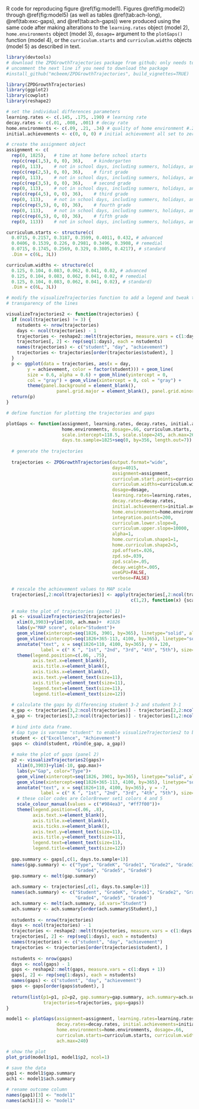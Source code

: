 R code for reproducing figure \@ref(fig:model1). Figures \@ref(fig:model2) through \@ref(fig:model5) (as well as tables \@ref(tab:ach-long), \@ref(tab:exc-gaps), and \@ref(tab:ach-gaps)) were produced using the same code after making alterations to the ```learning.rates``` object (model 2), ```home.environments``` object (model 3), ```dosage=``` argument to the ```plotGaps()``` function (model 4), or the ```curriculum.starts``` and ```curriculum.widths``` objects (model 5) as described in text.

```r
library(devtools)
# download the ZPDGrowthTrajectories package from github; only needs to be done once
# uncomment the next line if you need to download the package
#install_github("mcbeem/ZPDGrowthTrajectories", build_vignettes=TRUE)

library(ZPDGrowthTrajectories)
library(ggplot2)
library(cowplot)
library(reshape2)

# set the individual differences parameters
learning.rates <- c(.145, .175, .190) # learning rate 
decay.rates <- c(.01, .008, .001) # decay rate
home.environments <- c(.09, .21, .34) # quality of home environment #.25
initial.achievements <- c(0, 0, 0) # initial achievement all set to zero

# create the assignment object
assignment <- c(
  rep(0, 1825),   # time at home before school starts
  rep(c(rep(1,5), 0, 0), 36),    # kindergarten
  rep(0, 113),    # not in school days, including summers, holidays, and weekends
  rep(c(rep(2,5), 0, 0), 36),    # first grade
  rep(0, 113),    # not in school days, including summers, holidays, and weekends
  rep(c(rep(3,5), 0, 0), 36),    # second grade
  rep(0, 113),    # not in school days, including summers, holidays, and weekends
  rep(c(rep(4,5), 0, 0), 36),    # third grade
  rep(0, 113),    # not in school days, including summers, holidays, and weekends
  rep(c(rep(5,5), 0, 0), 36),    # fourth grade
  rep(0, 113),    # not in school days, including summers, holidays, and weekends
  rep(c(rep(6,5), 0, 0), 36),    # fifth grade
  rep(0, 113))    # not in school days, including summers, holidays, and weekends

curriculum.starts <- structure(c(
  0.0715, 0.2157, 0.3187, 0.3599, 0.4011, 0.432, # advanced
  0.0406, 0.1539, 0.226, 0.2981, 0.3496, 0.3908, # remedial
  0.0715, 0.1745, 0.2569, 0.329, 0.3805, 0.4217), # standard
  .Dim = c(6L, 3L)) 

curriculum.widths <- structure(c(
  0.125, 0.104, 0.083, 0.062, 0.041, 0.02, # advanced
  0.125, 0.104, 0.083, 0.062, 0.041, 0.02, # remedial
  0.125, 0.104, 0.083, 0.062, 0.041, 0.02), # standard)
  .Dim = c(6L, 3L))

# modify the visualizeTrajectories function to add a legend and tweak the size and 
# transparency of the lines

visualizeTrajectories2 <- function(trajectories) {
  if (ncol(trajectories) != 3) {
    nstudents <- nrow(trajectories)
    days <- ncol(trajectories) - 1
    trajectories <- reshape2::melt(trajectories, measure.vars = c(1:days + 1))
    trajectories[, 2] <- rep(seq(1:days), each = nstudents)
    names(trajectories) <- c("student", "day", "achievement")
    trajectories <- trajectories[order(trajectories$student), ]
  }
  p <- ggplot(data = trajectories, aes(x = day, 
        y = achievement, color = factor(student))) + geom_line(
        size = 0.6, alpha = 0.6) + geom_hline(yintercept = 0, 
        col = "gray") + geom_vline(xintercept = 0, col = "gray") + 
        theme(panel.background = element_blank(), 
                   panel.grid.major = element_blank(), panel.grid.minor = element_blank())
  return(p)
}

# define function for plotting the trajectories and gaps

plotGaps <- function(assignment, learning.rates, decay.rates, initial.achievements, 
                     home.environments, dosage=.66, curriculum.starts, curriculum.widths, 
                     scale.intercept=118.5, scale.slope=245, ach.max=260, gap.max=60, 
                     days.to.sample=1825+seq(0, by=356, length.out=7)) {
  
  # generate the trajectories
  
  trajectories <- ZPDGrowthTrajectories(output.format="wide",
                                        days=4015,
                                        assignment=assignment, 
                                        curriculum.start.points=curriculum.starts, 
                                        curriculum.widths=curriculum.widths,
                                        dosage=dosage,
                                        learning.rates=learning.rates,
                                        decay.rates=decay.rates,
                                        initial.achievements=initial.achievements,
                                        home.environments=home.environments,
                                        integration.points=200,
                                        curriculum.lower.slope=8,
                                        curriculum.upper.slope=10000,
                                        alpha=1,
                                        home.curriculum.shape1=1,
                                        home.curriculum.shape2=5,
                                        zpd.offset=.026,
                                        zpd.sd=.039,
                                        zpd.scale=.05,
                                        decay.weight=.005,
                                        useGPU=FALSE,
                                        verbose=FALSE)
  
  # rescale the achievement values to MAP scale
  trajectories[,2:ncol(trajectories)] <- apply(trajectories[,2:ncol(trajectories)], 
                                               c(1,2), function(x) {scale.intercept+(x*scale.slope)})
  
  # make the plot of trajectories (panel 1)
  p1 <- visualizeTrajectories2(trajectories)+
    xlim(0,3903)+ylim(100, ach.max)+  #1826
    labs(y="MAP score", color="Student")+
    geom_vline(xintercept=seq(1826, 3901, by=365), linetype="solid", alpha=.2)+
    geom_vline(xintercept=seq(1826+365-113, 4100, by=365), linetype="solid", alpha=.2)+
    annotate("text", x = seq(1826+110, 4100, by=365), y = 120, 
             label = c(" K ", "1st", "2nd", "3rd", "4th", "5th"), size=3.2)+
    theme(legend.position=c(.06, .75),
          axis.text.x=element_blank(),
          axis.title.x=element_blank(),
          axis.ticks.x=element_blank(),
          axis.text.y=element_text(size=11),
          axis.title.y=element_text(size=11),
          legend.text=element_text(size=11),
          legend.title=element_text(size=12))
  
  # calculate the gaps by differencing student 3-2 and student 3-1
  e_gap <- trajectories[3,2:ncol(trajectories)] - trajectories[2,2:ncol(trajectories)]
  a_gap <- trajectories[3,2:ncol(trajectories)] - trajectories[1,2:ncol(trajectories)]
  
  # bind into data frame. 
  # Gap type is varname "student" to enable visualizeTrajectories2 to be used
  student <- c("Excellence", "Achievement")
  gaps <- cbind(student, rbind(e_gap, a_gap))
  
  # make the plot of gaps (panel 2)
  p2 <- visualizeTrajectories2(gaps)+
    xlim(0,3903)+ylim(-10, gap.max)+
    labs(y="Gap", color="Type")+
    geom_vline(xintercept=seq(1826, 3901, by=365), linetype="solid", alpha=.2)+
    geom_vline(xintercept=seq(1826+365-113, 4100, by=365), linetype="solid", alpha=.2)+
    annotate("text", x = seq(1826+110, 4100, by=365), y = -7, 
             label = c(" K ", "1st", "2nd", "3rd", "4th", "5th"), size=3.2)+
    # these color codes are ColorBrewer set1 colors 4 and 5
    scale_colour_manual(values = c("#984ea3", "#ff7f00"))+
    theme(legend.position=c(.06, .8),
          axis.text.x=element_blank(),
          axis.title.x=element_blank(),
          axis.ticks.x=element_blank(),
          axis.text.y=element_text(size=11),
          axis.title.y=element_text(size=11),
          legend.text=element_text(size=11),
          legend.title=element_text(size=12))
  
  gap.summary <- gaps[,c(1, days.to.sample+1)]
  names(gap.summary) <- c("Type", "GradeK", "Grade1", "Grade2", "Grade3", 
                          "Grade4", "Grade5", "Grade6")
  gap.summary <- melt(gap.summary)
  
  ach.summary <- trajectories[,c(1, days.to.sample+1)]
  names(ach.summary) <- c("Student", "GradeK", "Grade1", "Grade2", "Grade3", 
                          "Grade4", "Grade5", "Grade6")
  ach.summary <- melt(ach.summary, id.vars="Student")
  ach.summary <- ach.summary[order(ach.summary$Student),]
  
  nstudents <- nrow(trajectories)
  days <- ncol(trajectories) - 1
  trajectories <- reshape2::melt(trajectories, measure.vars = c(1:days +  1))
  trajectories[, 2] <- rep(seq(1:days), each = nstudents)
  names(trajectories) <- c("student", "day", "achievement")
  trajectories <- trajectories[order(trajectories$student), ]
  
  nstudents <- nrow(gaps)
  days <- ncol(gaps) - 1
  gaps <- reshape2::melt(gaps, measure.vars = c(1:days + 1))
  gaps[, 2] <- rep(seq(1:days), each = nstudents)
  names(gaps) <- c("student", "day", "achievement")
  gaps <- gaps[order(gaps$student), ]
  
  return(list(p1=p1, p2=p2, gap.summary=gap.summary, ach.summary=ach.summary, 
              trajectories=trajectories, gaps=gaps))
}

model1 <- plotGaps(assignment=assignment, learning.rates=learning.rates, 
                   decay.rates=decay.rates, initial.achievements=initial.achievements,
                   home.environments=home.environments, dosage=.66,
                   curriculum.starts=curriculum.starts, curriculum.widths=curriculum.widths,
                   ach.max=240)

# show the plot
plot_grid(model1$p1, model1$p2, ncol=1)

# save the data
gap1 <- model1$gap.summary
ach1 <- model1$ach.summary

# rename outcome column
names(gap1)[3] <- "model1"
names(ach1)[3] <- "model1"
```


